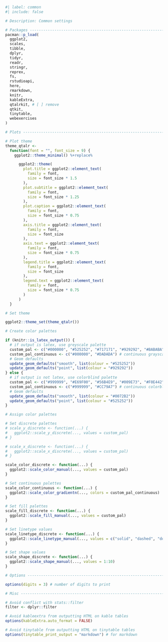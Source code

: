 ```r
#| label: common
#| include: false

# Description: Common settings

# Packages ---------------------------------------------------------------
pacman::p_load(
  ggplot2,
  scales,
  tibble,
  dplyr,
  tidyr,
  readr,
  stringr,
  reprex,
  fs,
  rstudioapi,
  here,
  rmarkdown,
  knitr,
  kableExtra,
  qtalrkit, # [ ] remove
  qtkit,
  tinytable,
  webexercises
)

# Plots ------------------------------------------------------------------

# Plot theme
theme_qtalr <-
  function(font = "", font_size = 9) {
    ggplot2::theme_minimal() %+replace%

      ggplot2::theme(
        plot.title = ggplot2::element_text(
          family = font,
          size = font_size * 1.5
        ),
        plot.subtitle = ggplot2::element_text(
          family = font,
          size = font_size * 1.25
        ),
        plot.caption = ggplot2::element_text(
          family = font,
          size = font_size * 0.75
        ),
        axis.title = ggplot2::element_text(
          family = font,
          size = font_size
        ),
        axis.text = ggplot2::element_text(
          family = font,
          size = font_size * 0.75
        ),
        legend.title = ggplot2::element_text(
          family = font,
          size = font_size
        ),
        legend.text = ggplot2::element_text(
          family = font,
          size = font_size * 0.75
        )
      )
  }

# Set theme

ggplot2::theme_set(theme_qtalr())

# Create color palettes

if (knitr::is_latex_output()) {
  # if output is latex, use greyscale palette
  custom_pal <- c("#000000", "#525252", "#717171", "#929292", "#BABABA", "#DADADA") # print palette
  custom_pal_continuous <- c("#000000", "#DADADA") # continuous grayscale palette
  # Geom defaults
  update_geom_defaults("smooth", list(colour = "#525252"))
  update_geom_defaults("point", list(colour = "#929292"))
} else {
  # if output is not latex, use colorblind palette
  custom_pal <- c("#999999", "#E69F00", "#56B4E9", "#009E73", "#F0E442", "#0072B2", "#D55E00", "#CC79A7", "#8B4513") # colorblind palette
  custom_pal_continuous <- c("#999999", "#CC79A7") # continuous colorblind palette
  # Geom defaults
  update_geom_defaults("smooth", list(colour = "#0072B2"))
  update_geom_defaults("point", list(colour = "#525252"))
}

# Assign color palettes

# Set discrete palettes
# scale_y_discrete <- function(...) {
#   ggplot2::scale_y_discrete(..., values = custom_pal)
# }

# scale_x_discrete <- function(...) {
#   ggplot2::scale_x_discrete(..., values = custom_pal)
# }

scale_color_discrete <- function(...) {
  ggplot2::scale_color_manual(..., values = custom_pal)
}

# Set continuous palettes
scale_color_continuous <- function(...) {
  ggplot2::scale_color_gradientn(..., colors = custom_pal_continuous)
}

# Set fill palettes
scale_fill_discrete <- function(...) {
  ggplot2::scale_fill_manual(..., values = custom_pal)
}

# Set linetype values
scale_linetype_discrete <- function(...) {
  ggplot2::scale_linetype_manual(..., values = c("solid", "dashed", "dotted", "dotdash", "longdash", "twodash"))
}

# Set shape values
scale_shape_discrete <- function(...) {
  ggplot2::scale_shape_manual(..., values = 1:10)
}

# Options ----------------------------------------------------------------

options(digits = 3) # number of digits to print

# Misc -------------------------------------------------------------------

# Avoid conflict with stats::filter
filter <- dplyr::filter

# Avoid kableextra from outputting HTML on kable tables
options(kableExtra.auto_format = FALSE)

# Avoid tinytable from outputting HTML on tinytable tables
options(tinytable_print_output = "markdown") # for markdown
```
